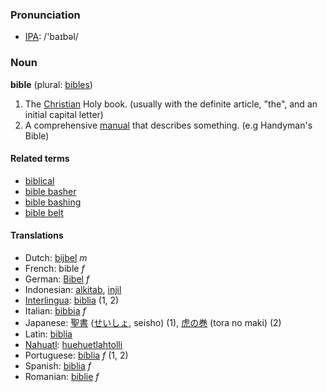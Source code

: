 === Pronunciation ===
*[[w:IPA|IPA]]: /'baɪbəl/

=== Noun ===
'''bible''' (plural: [[bibles]])

#The [[Christian]] Holy book. (usually with the definite article, "the", and an initial capital letter)
#A comprehensive [[manual]] that describes something. (e.g Handyman's Bible)

==== Related terms====
*[[biblical]]
*[[bible basher]]
*[[bible bashing]]
*[[bible belt]]

==== Translations ====
*Dutch: [[bijbel]] ''m''
*French: bible ''f''
*German: [[Bibel]] ''f''
*Indonesian: [[alkitab]], [[injil]]
*[[Interlingua]]: [[biblia]] (1, 2)
*Italian: [[bibbia]] ''f''
*Japanese: [[聖書]] ([[せいしょ]], seisho) (1), [[虎の巻]] (tora no maki) (2)
*Latin: [[biblia]]
*[[Nahuatl]]: [[huehuetlahtolli]]
*Portuguese: [[bíblia]] ''f'' (1, 2)
*Spanish: [[biblia]] ''f''
*Romanian: [[biblie]] ''f''